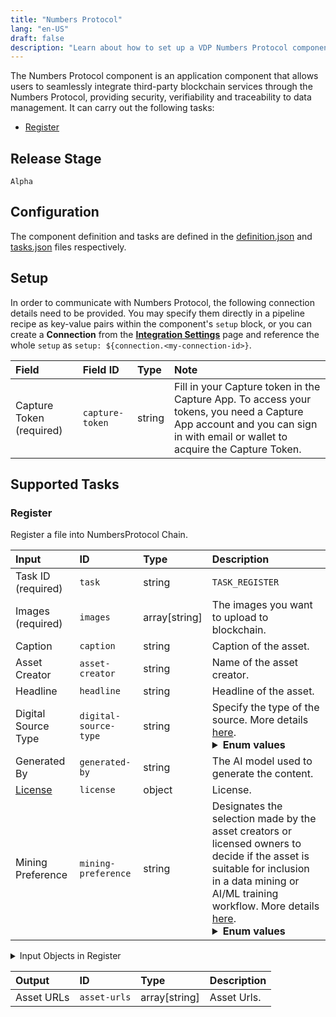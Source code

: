 ```yaml
---
title: "Numbers Protocol"
lang: "en-US"
draft: false
description: "Learn about how to set up a VDP Numbers Protocol component https://github.com/instill-ai/instill-core"
---
```


The Numbers Protocol component is an application component that allows users to seamlessly integrate third-party blockchain services through the Numbers Protocol, providing security, verifiability and traceability to data management.
It can carry out the following tasks:
- [Register](#register)



## Release Stage

`Alpha`



## Configuration

The component definition and tasks are defined in the [definition.json](https://github.com/instill-ai/pipeline-backend/blob/main/pkg/component/application/numbers/v0/config/definition.json) and [tasks.json](https://github.com/instill-ai/pipeline-backend/blob/main/pkg/component/application/numbers/v0/config/tasks.json) files respectively.




## Setup


In order to communicate with Numbers Protocol, the following connection details need to be
provided. You may specify them directly in a pipeline recipe as key-value pairs
within the component's `setup` block, or you can create a **Connection** from
the [**Integration Settings**](https://www.instill.tech/docs/vdp/integration)
page and reference the whole `setup` as `setup:
${connection.<my-connection-id>}`.

<div class="markdown-col-no-wrap" data-col-1 data-col-2>

| Field | Field ID | Type | Note |
| :--- | :--- | :--- | :--- |
| Capture Token (required) | `capture-token` | string | Fill in your Capture token in the Capture App. To access your tokens, you need a Capture App account and you can sign in with email or wallet to acquire the Capture Token.  |

</div>




## Supported Tasks

### Register

Register a file into NumbersProtocol Chain.

<div class="markdown-col-no-wrap" data-col-1 data-col-2>

| Input | ID | Type | Description |
| :--- | :--- | :--- | :--- |
| Task ID (required) | `task` | string | `TASK_REGISTER` |
| Images (required) | `images` | array[string] | The images you want to upload to blockchain. |
| Caption | `caption` | string | Caption of the asset. |
| Asset Creator | `asset-creator` | string | Name of the asset creator. |
| Headline | `headline` | string | Headline of the asset. |
| Digital Source Type | `digital-source-type` | string | Specify the type of the source. More details <a href="https://docs.numbersprotocol.io/introduction/numbers-protocol/defining-web3-assets/assettree/digitalsourcetype">here</a>. <br/><details><summary><strong>Enum values</strong></summary><ul><li>`trainedAlgorithmicMedia`</li><li>`trainedAlgorithmicData`</li><li>`digitalCapture`</li><li>`digitalArt`</li><li>`algorithmicMedia`</li></ul></details>  |
| Generated By | `generated-by` | string | The AI model used to generate the content. |
| [License](#register-license) | `license` | object | License. |
| Mining Preference | `mining-preference` | string | Designates the selection made by the asset creators or licensed owners to decide if the asset is suitable for inclusion in a data mining or AI/ML training workflow. More details <a href="https://docs.numbersprotocol.io/introduction/numbers-protocol/defining-web3-assets/assettree/miningpreference">here</a>. <br/><details><summary><strong>Enum values</strong></summary><ul><li>`dataMining`</li><li>`aiInference`</li><li>`notAllowed`</li><li>`aiGenerativeTraining`</li><li>`aiGenerativeTrainingWithAuthorship`</li><li>`aiTraining`</li><li>`aiTrainingWithAuthorship`</li></ul></details>  |
</div>


<details>
<summary> Input Objects in Register</summary>

<h4 id="register-license">License</h4>

License.

<div class="markdown-col-no-wrap" data-col-1 data-col-2>

| Field | Field ID | Type | Note |
| :--- | :--- | :--- | :--- |
| License Document | `document` | string | URL of the license file.  |
| License Name | `name` | string | License of the asset file.  |
</div>
</details>



<div class="markdown-col-no-wrap" data-col-1 data-col-2>

| Output | ID | Type | Description |
| :--- | :--- | :--- | :--- |
| Asset URLs | `asset-urls` | array[string] | Asset Urls. |
</div>



